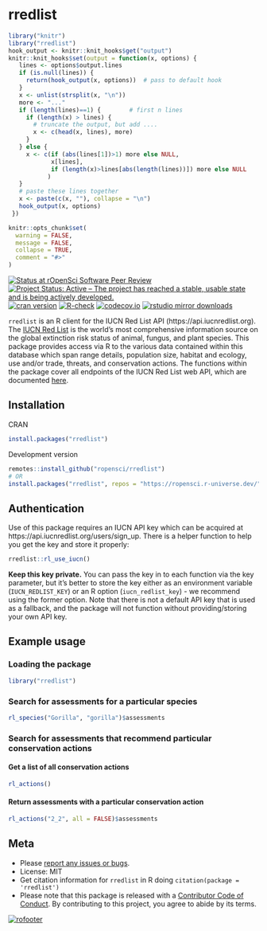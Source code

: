 rredlist
========

```r
library("knitr")
library("rredlist")
hook_output <- knitr::knit_hooks$get("output")
knitr::knit_hooks$set(output = function(x, options) {
   lines <- options$output.lines
   if (is.null(lines)) {
     return(hook_output(x, options))  # pass to default hook
   }
   x <- unlist(strsplit(x, "\n"))
   more <- "..."
   if (length(lines)==1) {        # first n lines
     if (length(x) > lines) {
       # truncate the output, but add ....
       x <- c(head(x, lines), more)
     }
   } else {
     x <- c(if (abs(lines[1])>1) more else NULL,
            x[lines],
            if (length(x)>lines[abs(length(lines))]) more else NULL
           )
   }
   # paste these lines together
   x <- paste(c(x, ""), collapse = "\n")
   hook_output(x, options)
 })

knitr::opts_chunk$set(
  warning = FALSE,
  message = FALSE,
  collapse = TRUE,
  comment = "#>"
)
```

[![Status at rOpenSci Software Peer Review](https://badges.ropensci.org/663_status.svg)](https://github.com/ropensci/software-review/issues/663)
[![Project Status: Active – The project has reached a stable, usable state and is being actively developed.](https://www.repostatus.org/badges/latest/active.svg)](https://www.repostatus.org/#active)
[![cran version](https://www.r-pkg.org/badges/version/rredlist)](https://cran.r-project.org/package=rredlist)
[![R-check](https://github.com/ropensci/rredlist/actions/workflows/R-check.yml/badge.svg)](https://github.com/ropensci/rredlist/actions/workflows/R-check.yml)
[![codecov.io](https://codecov.io/github/ropensci/rredlist/coverage.svg?branch=master)](https://codecov.io/github/ropensci/rredlist?branch=master)
[![rstudio mirror downloads](https://cranlogs.r-pkg.org/badges/rredlist)](https://github.com/r-hub/cranlogs.app)

`rredlist` is an R client for the IUCN Red List API (https://api.iucnredlist.org). The [IUCN Red List](https://www.iucnredlist.org/) is the world’s most comprehensive information source on the global extinction risk status of animal, fungus, and plant species. This package provides access via R to the various data contained within this database which span range details, population size, habitat and ecology, use and/or trade, threats, and conservation actions. The functions within the package cover all endpoints of the IUCN Red List web API, which are documented [here](https://api.iucnredlist.org/api-docs/index.html).

## Installation

CRAN

```r
install.packages("rredlist")
```

Development version

```r
remotes::install_github("ropensci/rredlist")
# OR
install.packages("rredlist", repos = "https://ropensci.r-universe.dev/")
```

## Authentication

Use of this package requires an IUCN API key which can be acquired at https://api.iucnredlist.org/users/sign_up. There is a helper function to help you get the key and store it properly:

```r
rredlist::rl_use_iucn()
```

**Keep this key private.** You can pass the key in to each function via the key parameter, but it’s better to store the key either as an environment variable (`IUCN_REDLIST_KEY`) or an R option (`iucn_redlist_key`) - we recommend using the former option. Note that there is not a default API key that is used as a fallback, and the package will not function without providing/storing your own API key.

## Example usage

### Loading the package
```r
library("rredlist")
```

### Search for assessments for a particular species
```r
rl_species("Gorilla", "gorilla")$assessments
```

### Search for assessments that recommend particular conservation actions

#### Get a list of all conservation actions
```r
rl_actions()
```

#### Return assessments with a particular conservation action
```r
rl_actions("2_2", all = FALSE)$assessments
```

## Meta

* Please [report any issues or bugs](https://github.com/ropensci/rredlist/issues).
* License: MIT
* Get citation information for `rredlist` in R doing `citation(package = 'rredlist')`
* Please note that this package is released with a [Contributor Code of Conduct](https://ropensci.org/code-of-conduct/). By contributing to this project, you agree to abide by its terms.

[![rofooter](https://ropensci.org/public_images/github_footer.png)](https://ropensci.org)
